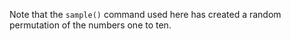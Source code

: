 Note that the `sample()` command used here has created a random
permutation of the numbers one to ten. 

